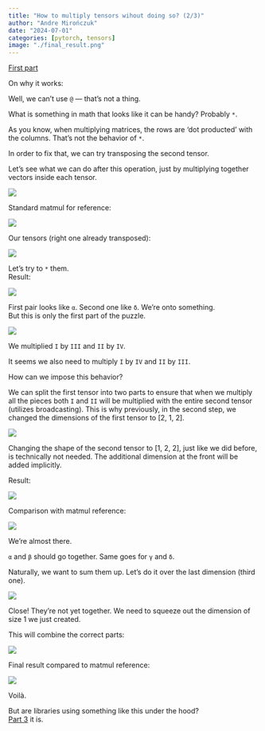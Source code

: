 ```yaml
---
title: "How to multiply tensors wihout doing so? (2/3)"
author: "Andre Mirończuk"
date: "2024-07-01"
categories: [pytorch, tensors]
image: "./final_result.png"
---
```


[First part](./../HowToMultiplyTensorsWithoutDoingSo1/index.qmd)

On why it works:

Well, we can't use `@` — that's not a thing.

What is something in math that looks like it can be handy? Probably `*`.

As you know, when multiplying matrices, the rows are 'dot producted' with the
columns. That's not the behavior of `*`.

In order to fix that, we can try transposing the second tensor.

Let's see what we can do after this operation, just by multiplying together
vectors inside each tensor.

![](./vector_multiplication.png){fig-align="center"}

Standard matmul for reference:

![](./example_matmul.png){fig-align="center"}

Our tensors (right one already transposed):

![](./after_transpose.png){fig-align="center"}

Let's try to `*` them.  
Result:

![](./standard_multiplication.png){fig-align="center"}

First pair looks like `α`. Second one like `δ`. We're onto something.  
But this is only the first part of the puzzle.

![](./multiplication_groups.png){fig-align="center"}

We multiplied `I` by `III` and `II` by `IV`.

It seems we also need to multiply `I` by `IV` and `II` by `III`.

How can we impose this behavior?

We can split the first tensor into two parts to ensure that when we multiply
all the pieces both `I` and `II` will be multiplied with the entire second
tensor (utilizes broadcasting). This is why previously, in the second step, we changed the
dimensions of the first tensor to [2, 1, 2].

![](./tensor_devided.png){fig-align="center"}

Changing the shape of the second tensor to [1, 2, 2], just like we did before,
is technically not needed. The additional dimension at the front will be added
implicitly.

Result:

![](./multiplication_result.png){fig-align="center"}

Comparison with matmul reference:

![](./multiplication_result_anotated.png){fig-align="center"}

We're almost there.

`α` and `β` should go together. Same goes for `γ` and `δ`.

Naturally, we want to sum them up. Let's do it over the last dimension (third
one).

![](./summing_up.png){fig-align="center"}

Close! They're not yet together. We need to squeeze out the dimension of size
1 we just created.

This will combine the correct parts:

![](./after_squeeze.png){fig-align="center"}

Final result compared to matmul reference:

![](./final_result.png){fig-align="center"}

Voilà.

But are libraries using something like this under the hood?  
[Part 3](../HowToMultiplyTensorsWithoutDoingSo3/index.qmd) it is.
